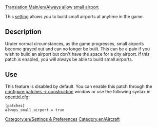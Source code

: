 [[Translation:Main/en/Always allow small airport]]
[[Category:en/Settings & Preferences]]
[[Category:en/Aircraft]]

This [[Main/en/Advanced Settings|setting]] allows you to build small airports at anytime in the game.

== Description ==
Under normal circumstances, as the game progresses, small airports become grayed out and can no longer be built. This can be a pain if you wish to build an airport but don't have the space for a city airport. If this patch is enabled, you will always be able to build small airports.

== Use ==
This feature is disabled by default. You can enable this patch through the [[Main/en/Advanced Settings/Construction#Always allow small airports|configure patches -> construction]] window or use the following syntax in [[Main/en/Openttd.cfg|openttd.cfg]]:

<pre>
[patches]
always_small_airport = true
</pre>
